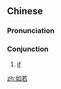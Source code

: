 ==Chinese==
{{zh-forms}}

===Pronunciation===
{{zh-pron
|m=rúruò
|c=jyu4 joek6
|cat=con
}}

===Conjunction===
{{zh-con}}

# [[if]]

[[zh:如若]]